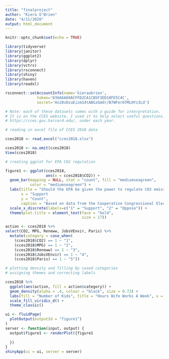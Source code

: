 ```yaml
---
title: "finalproject"
author: "Kiera O'Brien"
date: "4/11/2020"
output: html_document
---
```


```r
knitr::opts_chunk$set(echo = TRUE)

library(tidyverse)
library(janitor)
library(ggplot2)
library(dplyr)
library(vctrs)
library(rsconnect)
library(shiny)
library(haven)
library(readxl)

rsconnect::setAccountInfo(name='kieraobrien',
			  token='D36A6A60ACFFD2CA1CB5F3ED10FE5C4C',
			  secret='Hx28vDzuEizm14tABGzGmdr/B7WFerO7MLHYzILd')
```

``` r

# Note: each of these datasets comes with a guide for interpretation.
# It is on the CCES website. I used it to help select useful questions.
# https://cces.gov.harvard.edu/, under each year. 

# reading in excel file of CCES 2018 data

cces2018 <- read_excel("cces2018.xlsx")

cces2018 <- na.omit(cces2018)
View(cces2018)
```

``` r

# creating ggplot for EPA CO2 regulation

figure1 <- ggplot(cces2018, 
                  aes(x = cces2018$CO2)) + 
  geom_bar(mapping = NULL, stat = "count", fill = "mediumseagreen", 
           color = "mediumseagreen") + 
  labs(title = "Should the EPA be given the power to regulate CO2 emissions?", 
       x = "Support                                                                Oppose", 
       y = "Count", 
       caption = "Based on data from the Cooperative Congressional Election Study, 2018") + 
  scale_x_discrete(labels=c("1" = "Support", "2" = "Oppose")) + 
  theme(plot.title = element_text(face = "bold", 
                                  size = 17))
```

```r

action <- cces2018 %>%
select(CO2, MPG, Reneww, JobsVEnvir, Paris) %>%
  mutate(category = case_when(
    (cces2018$CO2) == 1 ~ "1",
    (cces2018$MPG) == 1 ~ "2",
    (cces2018$Reneww) == 1 ~ "3",
    (cces2018$JobsVEnvir) == 1 ~ "4",
    (cces2018$Paris) == 1 ~ "5"))

# plotting density and filling by cased categories
# assigning themes and correcting labels

cces2018 %>%  
  ggplot(aes(action, fill = action$category)) +
  geom_density(alpha = .4, colour = "black", size = 0.73) +
  labs(fill = "Number of Kids", title = "Hours Wife Works A Week", x = "Hours Worked", y = "Density", caption = "Craig Olson (1998)") +
  scale_fill_viridis_d() +
  theme_classic()

```

``` r

ui <- fluidPage(
  plotOutput(outputId = "figure1")
)
server <- function(input, output) {
  output$figure1 <- renderPlot({figure1
    
  })
}
shinyApp(ui = ui, server = server)
```
